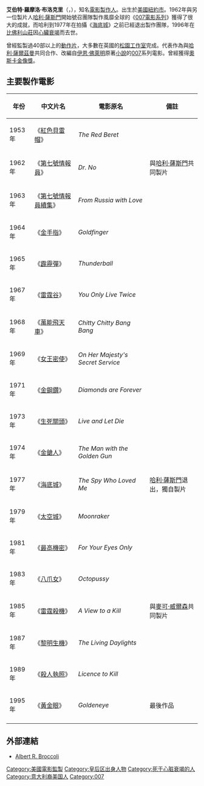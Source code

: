 {{noteTA
|G1=James Bond
|G2=Show
|G3=Movie
}}
{{infobox actor
|type = 監製
|image = Albert Cubby Broccoli 1976 crop.JPG
|name = 艾伯特·羅摩洛·布洛克里
|birth_date={{birth date|1909|4|5}}
|birth_place = {{USA}}[[紐約州|紐約州]][[紐約|紐約]][[皇后區|皇后區]]
|death_date={{death date and age|1996|6|27|1909|4|5}}
|death_place={{USA}}[[加州|加州]][[比佛利山|比佛利山]]
|spouse={{marriage|Gloria Blondell|1940|1945}}<br>{{marriage|Nedra Clark|1951|1956}}<br>{{marriage|Dana Broccoli|1959|1996}}
|children= Tina Banta (1956-)<br> Tony Broccoli <br> Barbara Broccoli (1960-)
|academyawards = '''[[欧文·G·托尔伯格纪念奖|欧文·G·托尔伯格纪念奖]]'''<br>1982年
|baftaawards = '''Britannia Award'''<br>1989年 Excellence in Film
}}
'''艾伯特·羅摩洛·布洛克里'''（{{lang-en|Albert Romolo Broccoli}}，{{bd|1909年|4月5日|1996年|6月27日|catIdx=Broccoli, Albert}}），知名[[電影製作人|電影製作人]]。出生於[[美國|美國]][[紐約市|紐約市]]。1962年與另一位製片人[[哈利·薩斯門|哈利·薩斯門]]開始號召團隊製作風靡全球的《[[詹姆斯·龐德|007電影系列]]》獲得了很大的成就，而哈利到1977年在拍攝《[[海底城|海底城]]》之前已經退出製作團隊，1996年在[[比佛利山莊|比佛利山莊]]因[[心臟衰竭|心臟衰竭]]而去世。

曾經監製過40部以上的[[動作片|動作片]]，大多數在英國的[[松園工作室|松園工作室]]完成。代表作為與[[哈利·薩爾茲曼|哈利·薩爾茲曼]]共同合作、改編自[[伊恩·佛萊明|伊恩·佛萊明]]原著[[小說|小說]]的[[007|007]]系列電影。曾經獲得[[奧斯卡金像獎|奧斯卡金像獎]]。

==主要製作電影==
{|class="wikitable"
! 年份 !! 中文片名 !! 電影原名 !! 備註
|-
| 1953年 || 《[[紅色貝雷帽|紅色貝雷帽]]》 || ''The Red Beret ''||
|-
| 1962年 || 《[[第七號情報員|第七號情報員]]》 || ''Dr. No ''||與[[哈利·薩斯門|哈利·薩斯門]]共同製片
|-
| 1963年 || 《[[第七號情報員續集|第七號情報員續集]]》 || ''From Russia with Love''||
|-
| 1964年 || 《[[金手指|金手指]]》 || ''Goldfinger''||
|-
| 1965年 || 《[[霹靂彈|霹靂彈]]》 || ''Thunderball''||
|-
| 1967年 || 《[[雷霆谷|雷霆谷]]》 || ''You Only Live Twice''||
|-
| 1968年 || 《[[萬能飛天車|萬能飛天車]]》 || ''Chitty Chitty Bang Bang''|| 
|-
| 1969年 || 《[[女王密使|女王密使]]》 || ''On Her Majesty's Secret Service''||
|-
| 1971年 || 《[[金鋼鑽|金鋼鑽]]》 || ''Diamonds are Forever''||
|-
| 1973年 || 《[[生死關頭|生死關頭]]》 || ''Live and Let Die''||
|-
| 1974年 || 《[[金鎗人|金鎗人]]》 || ''The Man with the Golden Gun''||
|-
| 1977年 || 《[[海底城|海底城]]》 || ''The Spy Who Loved Me''||[[哈利·薩斯門|哈利·薩斯門]]退出，獨自製片
|-
| 1979年 || 《[[太空城|太空城]]》 || ''Moonraker''||
|-
| 1981年 || 《[[最高機密_(電影)|最高機密]]》 || ''For Your Eyes Only''||
|-
| 1983年 || 《[[八爪女|八爪女]]》 || ''Octopussy''||
|-
| 1985年 || 《[[雷霆殺機|雷霆殺機]]》 || ''A View to a Kill ''||與[[麥可·威爾森|麥可·威爾森]]共同製片
|-
| 1987年 || 《[[黎明生機|黎明生機]]》 || ''The Living Daylights ''||
|-
| 1989年 || 《[[殺人執照|殺人執照]]》 || ''Licence to Kill''||
|-
| 1995年 || 《[[007：黄金眼|黃金眼]]》 || ''Goldeneye''||最後作品
|-
|}

==外部連結==
* [http://www.imdb.com/name/nm0110482/ Albert R. Broccoli] {{Wayback|url=http://www.imdb.com/name/nm0110482/ |date=20210508181020 }} 

{{欧文·G·托尔伯格纪念奖|state=autocollapse}}
{{James Bonds Films}}
{{大不列颠奖}}
{{Authority control}}

{{DEFAULTSORT:Broccoli, Albert}}
[[Category:美國電影監製|Category:美國電影監製]]
[[Category:皇后区出身人物|Category:皇后区出身人物]]
[[Category:死于心脏衰竭的人|Category:死于心脏衰竭的人]]
[[Category:意大利裔美国人|Category:意大利裔美国人]]
[[Category:007|Category:007]]